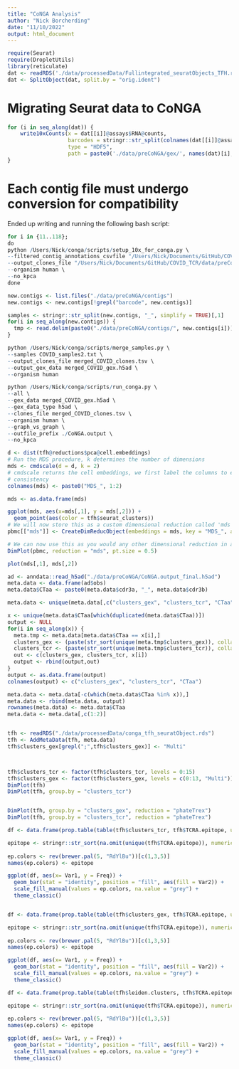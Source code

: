 ```yaml
---
title: "CoNGA Analysis"
author: "Nick Borcherding"
date: "11/10/2022"
output: html_document
---
```

```r
require(Seurat)
require(DropletUtils)
library(reticulate)
dat <- readRDS('./data/processedData/Fullintegrated_seuratObjects_TFH.rds')
dat <- SplitObject(dat, split.by = "orig.ident")
```

# Migrating Seurat data to CoNGA
```r
for (i in seq_along(dat)) {
    write10xCounts(x = dat[[i]]@assays$RNA@counts,
                   barcodes = stringr::str_split(colnames(dat[[i]]@assays$RNA@counts), "_", simplify = TRUE)[,2],
                   type = "HDF5",
                   path = paste0('./data/preCoNGA/gex/', names(dat)[i], ".h5"))
}
```

# Each contig file must undergo conversion for compatibility

Ended up writing and running the following bash script: 

```r
for i in {11..118};
do
python /Users/Nick/conga/scripts/setup_10x_for_conga.py \
--filtered_contig_annotations_csvfile "/Users/Nick/Documents/GitHub/COVID_TCR/data/sequencingRuns/s""$i""/filtered_contig_annotations.csv" \
--output_clones_file "/Users/Nick/Documents/GitHub/COVID_TCR/data/preCoNGA/s""$i""_clones.tsv" \
--organism human \
--no_kpca
done
```

```r
new.contigs <- list.files("./data/preCoNGA/contigs")
new.contigs <- new.contigs[!grepl("barcode", new.contigs)]

samples <- stringr::str_split(new.contigs, "_", simplify = TRUE)[,1]
for(i in seq_along(new.contigs)) {
  tmp <- read.delim(paste0("./data/preCoNGA/contigs/", new.contigs[i]))
}
```

```r

python /Users/Nick/conga/scripts/merge_samples.py \
--samples COVID_samples2.txt \
--output_clones_file merged_COVID_clones.tsv \
--output_gex_data merged_COVID_gex.h5ad \
--organism human 
```

```r

python /Users/Nick/conga/scripts/run_conga.py \
--all \
--gex_data merged_COVID_gex.h5ad \
--gex_data_type h5ad \
--clones_file merged_COVID_clones.tsv \
--organism human \
--graph_vs_graph \
--outfile_prefix ./CoNGA.output \
--no_kpca
```


```r
d <- dist(tfh@reductions$pca@cell.embeddings)
# Run the MDS procedure, k determines the number of dimensions
mds <- cmdscale(d = d, k = 2)
# cmdscale returns the cell embeddings, we first label the columns to ensure downstream
# consistency
colnames(mds) <- paste0("MDS_", 1:2)

mds <- as.data.frame(mds)

ggplot(mds, aes(x=mds[,1], y = mds[,2])) + 
  geom_point(aes(color = tfh$seurat_clusters))
# We will now store this as a custom dimensional reduction called 'mds'
pbmc[["mds"]] <- CreateDimReducObject(embeddings = mds, key = "MDS_", assay = DefaultAssay(pbmc))

# We can now use this as you would any other dimensional reduction in all downstream functions
DimPlot(pbmc, reduction = "mds", pt.size = 0.5)

plot(mds[,1], mds[,2])
```

```r
ad <- anndata::read_h5ad("./data/preCoNGA/CoNGA.output_final.h5ad")
meta.data <- data.frame(ad$obs)
meta.data$CTaa <- paste0(meta.data$cdr3a, "_", meta.data$cdr3b)

meta.data <- unique(meta.data[,c("clusters_gex", "clusters_tcr", "CTaa")])

x <- unique(meta.data$CTaa[which(duplicated(meta.data$CTaa))])
output <- NULL
for(i in seq_along(x)) {
  meta.tmp <- meta.data[meta.data$CTaa == x[i],]
  clusters_gex <- (paste(str_sort(unique(meta.tmp$clusters_gex)), collapse = ";"))
  clusters_tcr <- (paste(str_sort(unique(meta.tmp$clusters_tcr)), collapse = ";"))
  out <- c(clusters_gex, clusters_tcr, x[i])
  output <- rbind(output,out)
}
output <- as.data.frame(output)
colnames(output) <- c("clusters_gex", "clusters_tcr", "CTaa")

meta.data <- meta.data[-c(which(meta.data$CTaa %in% x)),]
meta.data <- rbind(meta.data, output)
rownames(meta.data) <- meta.data$CTaa
meta.data <- meta.data[,c(1:2)]


tfh <- readRDS("./data/processedData/conga_tfh_seuratObject.rds")
tfh <- AddMetaData(tfh, meta.data)
tfh$clusters_gex[grepl(";",tfh$clusters_gex)] <- "Multi"



tfh$clusters_tcr <- factor(tfh$clusters_tcr, levels = 0:15)
tfh$clusters_gex <- factor(tfh$clusters_gex, levels = c(0:13, "Multi"))
DimPlot(tfh)
DimPlot(tfh, group.by = "clusters_tcr")


DimPlot(tfh, group.by = "clusters_gex", reduction = "phateTrex")
DimPlot(tfh, group.by = "clusters_tcr", reduction = "phateTrex")

df <- data.frame(prop.table(table(tfh$clusters_tcr, tfh$TCRA.epitope, useNA = "ifany"), margin = 1))

epitope <- stringr::str_sort(na.omit(unique(tfh$TCRA.epitope)), numeric = TRUE)
        
ep.colors <- rev(brewer.pal(5, "RdYlBu"))[c(1,3,5)]
names(ep.colors) <- epitope

ggplot(df, aes(x= Var1, y = Freq)) + 
  geom_bar(stat = "identity", position = "fill", aes(fill = Var2)) + 
  scale_fill_manual(values = ep.colors, na.value = "grey") + 
  theme_classic()


df <- data.frame(prop.table(table(tfh$clusters_gex, tfh$TCRA.epitope, useNA = "ifany"), margin = 1))

epitope <- stringr::str_sort(na.omit(unique(tfh$TCRA.epitope)), numeric = TRUE)
        
ep.colors <- rev(brewer.pal(5, "RdYlBu"))[c(1,3,5)]
names(ep.colors) <- epitope

ggplot(df, aes(x= Var1, y = Freq)) + 
  geom_bar(stat = "identity", position = "fill", aes(fill = Var2)) + 
  scale_fill_manual(values = ep.colors, na.value = "grey") + 
  theme_classic()

df <- data.frame(prop.table(table(tfh$leiden.clusters, tfh$TCRA.epitope, useNA = "ifany"), margin = 1))

epitope <- stringr::str_sort(na.omit(unique(tfh$TCRA.epitope)), numeric = TRUE)
        
ep.colors <- rev(brewer.pal(5, "RdYlBu"))[c(1,3,5)]
names(ep.colors) <- epitope

ggplot(df, aes(x= Var1, y = Freq)) + 
  geom_bar(stat = "identity", position = "fill", aes(fill = Var2)) + 
  scale_fill_manual(values = ep.colors, na.value = "grey") + 
  theme_classic()
```


